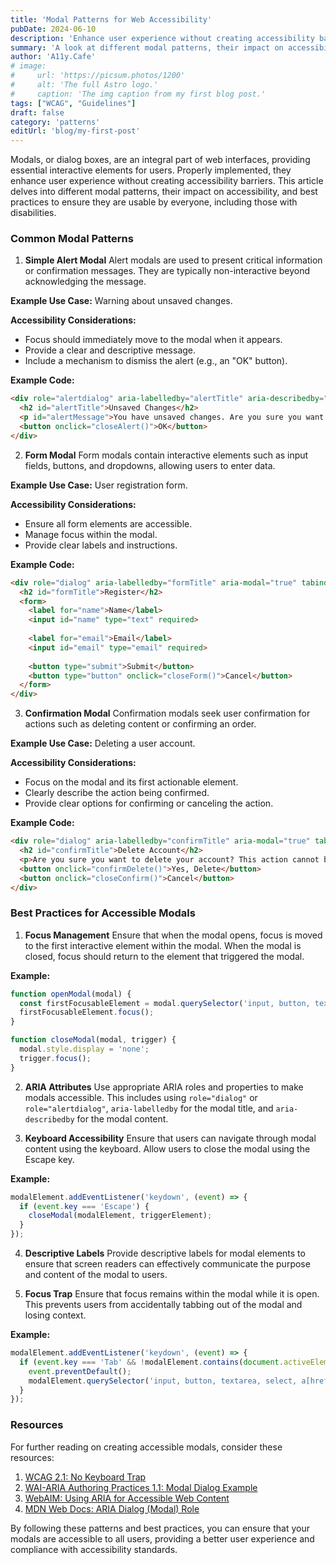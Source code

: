 ```yaml
---
title: 'Modal Patterns for Web Accessibility'
pubDate: 2024-06-10
description: 'Enhance user experience without creating accessibility barriers'
summary: 'A look at different modal patterns, their impact on accessibility, and best practices to ensure they are usable by everyone, including those with disabilities.'
author: 'A11y.Cafe'
# image:
#     url: 'https://picsum.photos/1200'
#     alt: 'The full Astro logo.'
#     caption: 'The img caption from my first blog post.'
tags: ["WCAG", "Guidelines"]
draft: false
category: 'patterns'
editUrl: 'blog/my-first-post'
---
```



Modals, or dialog boxes, are an integral part of web interfaces, providing essential interactive elements for users. Properly implemented, they enhance user experience without creating accessibility barriers. This article delves into different modal patterns, their impact on accessibility, and best practices to ensure they are usable by everyone, including those with disabilities.

### Common Modal Patterns

 1. **Simple Alert Modal**
Alert modals are used to present critical information or confirmation messages. They are typically non-interactive beyond acknowledging the message.

**Example Use Case:** Warning about unsaved changes.

**Accessibility Considerations:**
- Focus should immediately move to the modal when it appears.
- Provide a clear and descriptive message.
- Include a mechanism to dismiss the alert (e.g., an "OK" button).

**Example Code:**
```html
<div role="alertdialog" aria-labelledby="alertTitle" aria-describedby="alertMessage" aria-modal="true" tabindex="-1">
  <h2 id="alertTitle">Unsaved Changes</h2>
  <p id="alertMessage">You have unsaved changes. Are you sure you want to leave?</p>
  <button onclick="closeAlert()">OK</button>
</div>
```

2. **Form Modal**
Form modals contain interactive elements such as input fields, buttons, and dropdowns, allowing users to enter data.

**Example Use Case:** User registration form.

**Accessibility Considerations:**
- Ensure all form elements are accessible.
- Manage focus within the modal.
- Provide clear labels and instructions.

**Example Code:**
```html
<div role="dialog" aria-labelledby="formTitle" aria-modal="true" tabindex="-1">
  <h2 id="formTitle">Register</h2>
  <form>
    <label for="name">Name</label>
    <input id="name" type="text" required>
    
    <label for="email">Email</label>
    <input id="email" type="email" required>
    
    <button type="submit">Submit</button>
    <button type="button" onclick="closeForm()">Cancel</button>
  </form>
</div>
```

3. **Confirmation Modal**
Confirmation modals seek user confirmation for actions such as deleting content or confirming an order.

**Example Use Case:** Deleting a user account.

**Accessibility Considerations:**
- Focus on the modal and its first actionable element.
- Clearly describe the action being confirmed.
- Provide clear options for confirming or canceling the action.

**Example Code:**
```html
<div role="dialog" aria-labelledby="confirmTitle" aria-modal="true" tabindex="-1">
  <h2 id="confirmTitle">Delete Account</h2>
  <p>Are you sure you want to delete your account? This action cannot be undone.</p>
  <button onclick="confirmDelete()">Yes, Delete</button>
  <button onclick="closeConfirm()">Cancel</button>
</div>
```

### Best Practices for Accessible Modals

1. **Focus Management**
Ensure that when the modal opens, focus is moved to the first interactive element within the modal. When the modal is closed, focus should return to the element that triggered the modal.

**Example:**
```javascript
function openModal(modal) {
  const firstFocusableElement = modal.querySelector('input, button, textarea, select, a[href]');
  firstFocusableElement.focus();
}

function closeModal(modal, trigger) {
  modal.style.display = 'none';
  trigger.focus();
}
```

2. **ARIA Attributes**
Use appropriate ARIA roles and properties to make modals accessible. This includes using `role="dialog"` or `role="alertdialog"`, `aria-labelledby` for the modal title, and `aria-describedby` for the modal content.

3. **Keyboard Accessibility**
Ensure that users can navigate through modal content using the keyboard. Allow users to close the modal using the Escape key.

**Example:**
```javascript
modalElement.addEventListener('keydown', (event) => {
  if (event.key === 'Escape') {
    closeModal(modalElement, triggerElement);
  }
});
```

4. **Descriptive Labels**
Provide descriptive labels for modal elements to ensure that screen readers can effectively communicate the purpose and content of the modal to users.

5. **Focus Trap**
Ensure that focus remains within the modal while it is open. This prevents users from accidentally tabbing out of the modal and losing context.

**Example:**
```javascript
modalElement.addEventListener('keydown', (event) => {
  if (event.key === 'Tab' && !modalElement.contains(document.activeElement)) {
    event.preventDefault();
    modalElement.querySelector('input, button, textarea, select, a[href]').focus();
  }
});
```

### Resources

For further reading on creating accessible modals, consider these resources:

1. <a href="https://www.w3.org/WAI/WCAG21/Understanding/no-keyboard-trap.html" target="_blank">WCAG 2.1: No Keyboard Trap</a>
2. <a href="https://www.w3.org/TR/wai-aria-practices-1.1/examples/dialog-modal/dialog.html" target="_blank">WAI-ARIA Authoring Practices 1.1: Modal Dialog Example</a>
3. <a href="https://webaim.org/techniques/aria/" target="_blank">WebAIM: Using ARIA for Accessible Web Content</a>
4. <a href="https://developer.mozilla.org/en-US/docs/Web/Accessibility/ARIA/Roles/dialog_role" target="_blank">MDN Web Docs: ARIA Dialog (Modal) Role</a>

By following these patterns and best practices, you can ensure that your modals are accessible to all users, providing a better user experience and compliance with accessibility standards.